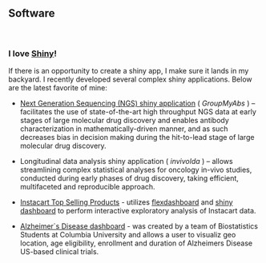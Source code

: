 <br>

## Software

<br>

### I love [Shiny](https://shiny.rstudio.com/)!  
If there is an opportunity to create a shiny app, I make sure it lands in my backyard. I recently developed several complex shiny applications. Below are the latest favorite of mine:  

* [Next Generation Sequencing (NGS) shiny application](GroupMyAbs_final.pdf) ( _GroupMyAbs_ ) – facilitates the use of state-of-the-art high throughput NGS data at early stages of large molecular drug discovery and enables antibody characterization in mathematically-driven manner, and as such decreases bias in decision making during the hit-to-lead stage of large molecular drug discovery. 

* Longitudinal data analysis shiny application ( _invivolda_ ) – allows streamlining complex statistical analyses for oncology in-vivo studies, conducted during early phases of drug discovery, taking efficient, multifaceted and reproducible approach. 

* [Instacart Top Selling Products](https://volha-tryputsen.github.io/p8105_hw6_vt2263/) - utilizes [flexdashboard](https://volha-tryputsen.github.io/p8105_hw6_vt2263/flex_dashboard.html) and [shiny dashboard](https://volha-tryputsen.shinyapps.io/shiny_dashboard/) to perform interactive exploratory analysis of Instacart data.  

* [Alzheimer`s Disease dashboard](https://ijeasthausen.github.io/website/index.html) - was created by a team of Biostatistics Students at Columbia University and allows a user to visualiz geo location, age eligibility, enrollment and duration of Alzheimers Disease US-based clinical trials.  